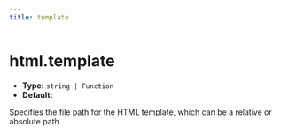 ```yaml
---
title: template
---
```


# html.template

- **Type:** `string | Function`
- **Default:**

Specifies the file path for the HTML template, which can be a relative or absolute path.


<RsbuildConfig configName="html.template" />
